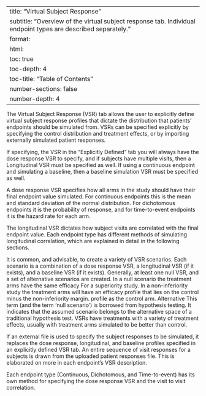 
---
title: "Virtual Subject Response"
subtitle: "Overview of the virtual subject response tab. Individual endpoint types are described separately."
format:
  html:
    toc: true
    toc-depth: 4
    toc-title: "Table of Contents"
    number-sections: false
    number-depth: 4
---

The Virtual Subject Response (VSR) tab allows the user to explicitly define virtual
subject response profiles that dictate the distribution that patients' endpoints
should be simulated from. VSRs can be specified explicitly by specifying the control
distribution and treatment effects, or by importing externally simulated patient responses.

If specifying, the VSR in the "Explicitly Defined" tab you will always have the
dose response VSR to specify, and if subjects have multiple visits, then a
Longitudinal VSR must be specified as well. If using a continuous endpoint and
simulating a baseline, then a baseline simulation VSR must be specified as well.

A dose response VSR specifies how all arms in the study should have their
final endpoint value simulated. For continuous endpoints this is the mean and
standard deviation of the normal distribution. For dichotomous endpoints it
is the probability of response, and for time-to-event endpoints it is the
hazard rate for each arm.

The longitudinal VSR dictates how subject visits are correlated with the final
endpoint value. Each endpoint type has different methods of simulating longitudinal
correlation, which are explained in detail in the following sections.

It is common, and advisable, to create a variety of VSR scenarios. Each
scenario is a combination of a dose response VSR, a longitudinal VSR (if it exists),
and a baseline VSR (if it exists). Generally, at least
one null VSR, and a set of alternative scenarios are created. In a null scenario
the treatment arms have the <span class="custom-tooltip"> same efficacy <span class="tooltip-text">For a superiority study. In
a non-inferiority study the treatment arms will have an efficacy profile that
lies on the control minus the non-inferiority margin.</span> </span> profile as the control arm.
<span class="custom-tooltip"> Alternative <span class="tooltip-text">This term (and the term 'null scenario') is borrowed from hypothesis testing. It indicates that the
assumed scenario belongs to the alternative space of a traditional hypothesis test.</span> </span>
VSRs have treatments with a variety of treatment effects, usually with
treatment arms simulated to be better than control.

If an external file is used to specify the subject responses to be simulated,
it replaces the dose response, longitudinal, and baseline profiles specified
in an explicitly defined VSR tab. An entire sequence of visit responses for a
subjects is drawn from the uploaded patient responses file. This is elaborated
on more in each endpoint's VSR description.

Each endpoint type (Continuous, Dichotomous, and Time-to-event) has its own
method for specifying the dose response VSR and the visit to visit correlation.
